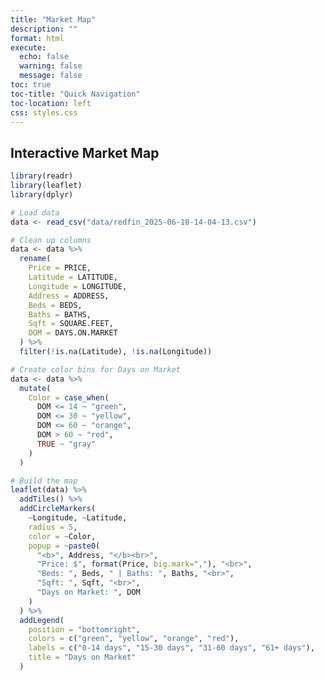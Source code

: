 ```yaml
---
title: "Market Map"
description: ""
format: html
execute: 
  echo: false
  warning: false
  message: false
toc: true
toc-title: "Quick Navigation"
toc-location: left
css: styles.css
---
```


## Interactive Market Map

```r
library(readr)
library(leaflet)
library(dplyr)

# Load data
data <- read_csv("data/redfin_2025-06-10-14-04-13.csv")

# Clean up columns
data <- data %>%
  rename(
    Price = PRICE,
    Latitude = LATITUDE,
    Longitude = LONGITUDE,
    Address = ADDRESS,
    Beds = BEDS,
    Baths = BATHS,
    Sqft = SQUARE.FEET,
    DOM = DAYS.ON.MARKET
  ) %>%
  filter(!is.na(Latitude), !is.na(Longitude))

# Create color bins for Days on Market
data <- data %>%
  mutate(
    Color = case_when(
      DOM <= 14 ~ "green",
      DOM <= 30 ~ "yellow",
      DOM <= 60 ~ "orange",
      DOM > 60 ~ "red",
      TRUE ~ "gray"
    )
  )

# Build the map
leaflet(data) %>%
  addTiles() %>%
  addCircleMarkers(
    ~Longitude, ~Latitude,
    radius = 5,
    color = ~Color,
    popup = ~paste0(
      "<b>", Address, "</b><br>",
      "Price: $", format(Price, big.mark=","), "<br>",
      "Beds: ", Beds, " | Baths: ", Baths, "<br>",
      "Sqft: ", Sqft, "<br>",
      "Days on Market: ", DOM
    )
  ) %>%
  addLegend(
    position = "bottomright",
    colors = c("green", "yellow", "orange", "red"),
    labels = c("0-14 days", "15-30 days", "31-60 days", "61+ days"),
    title = "Days on Market"
  )
```
